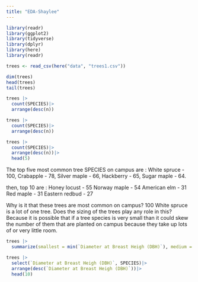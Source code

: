 ```yaml
---
title: "EDA-Shaylee"
---
```


```r
library(readr)
library(ggplot2)
library(tidyverse)
library(dplyr)
library(here)
library(readr)
```


```r
trees <- read_csv(here("data", "trees1.csv"))

dim(trees)
head(trees)
tail(trees)

```

```r
trees |> 
  count(SPECIES)|>
  arrange(desc(n))


```

```r
trees |> 
  count(SPECIES)|>
  arrange(desc(n))
```

```r
trees |> 
  count(SPECIES)|>
  arrange(desc(n))|>
  head(5)
```

The top five most common tree SPECIES on campus are :
White spruce - 100, 
Crabapple - 78, 
Silver maple - 66, 
Hackberry - 65, 
Sugar maple - 64. 

then, top 10 are :
Honey locust - 55
Norway maple - 54
American elm - 31
Red maple - 31
Eastern redbud - 27 

Why is it that these trees are most common on campus? 100 White spruce is a lot of one tree. Does the sizing of the trees play any role in this? Because it is possible that if a tree species is very small than it could skew the number of them that are planted on campus because they take up lots of or very little room. 

```r
trees |>
  summarize(smallest = min(`Diameter at Breast Heigh (DBH)`), medium = mean(`Diameter at Breast Heigh (DBH)`), largest = max(`Diameter at Breast Heigh (DBH)`))
```
```r
trees |>
  select(`Diameter at Breast Heigh (DBH)`, SPECIES)|>
  arrange(desc(`Diameter at Breast Heigh (DBH)`))|>
  head(10)
```

```r

```


